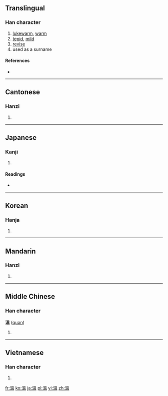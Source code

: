 {{also|温}}
==Translingual==

===Han character===
{{Han char|rn=85|rad=水|as=10|sn=13|four=3611<sub>7</sub>|canj=水田人廿 (EWOT)}}

# [[lukewarm]], [[warm]]
# [[tepid]], [[mild]]
# [[revise]]
# used as a surname

====References====
* {{Han ref|kx=0640.230|dkj=17968|hdz=31699.080|uh=6EAB|ud=28331|bh=B7C5|bd=47045}}

----

==Cantonese==

===Hanzi===
{{yue-hanzi|jyut=|y=wan1|sim=温}}

# {{defn|lang=yue|sort=水10}}

----

==Japanese==

===Kanji===
{{ja-kanji|grade=|rs=水10}}

# {{defn|lang=ja|sort=水10}}

====Readings====
* {{ja-readings|on=[[おん]] (on), [[うん]] (un)|kun=[[あたたか]] (atataka), [[あたためる]] (atatameru)}}

----

==Korean==

===Hanja===
{{ko-hanja|hangeul=온|eumhun=|rv=on|mr=on|y=on}}

# {{defn|lang=ko|sort=水10}}

----

==Mandarin==

===Hanzi===
{{cmn-hanzi|sim=温|pin=[[cè]] ([[ce4]]), [[wēn]] ([[wen1]])|wg=ts'e<sup>4</sup>, wen<sup>1</sup>}}

# {{defn|lang=cmn|sort=水10}}

----

==Middle Chinese==

===Han character===
'''溫''' ([[quən]])

# {{defn|lang=zhx-mid|sort=水10}}

----

==Vietnamese==

===Han character===
{{vi-hantu|[[ôn]]|rs=水10}}

# {{defn|lang=vi|sort=水10}}

[[fr:溫]]
[[ko:溫]]
[[ja:溫]]
[[pl:溫]]
[[vi:溫]]
[[zh:溫]]